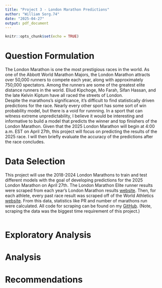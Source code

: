 ```yaml
---
title: "Project 3 - London Marathon Predictions"
author: "William Sorg.74"
date: "2025-04-27"
output: pdf_document
---
```


```r
knitr::opts_chunk$set(echo = TRUE)
```


# Question Formulation

The London Marathon is one the most prestigious races in the world. As one of the Abbott World Marathon Majors, the London Marathon attracts over 50,000 runners to compete each year, along with approximately 750,000 spectators. Among the runners are some of the greatest elite distance runners in the world. Eliud Kipchoge, Mo Farah, Sifan Hassan, and the late Kelvin Kiptum have all raced the streets of London.   
Despite the marathons's significance, it's difficult to find statistically driven predictions for the race. Nearly every other sport has some sort of win probability model, but there is a void for runnning. In a sport that can witness extreme unpredictability, I believe it would be interesting and informative to build a model that predicts the winner and top finishers of the London Marathon. Given that the 2025 London Marathon will begin at 4:00 a.m. EST on April 27th, this project will focus on predicting the results of the 2025 race. I will then briefly evaluate the accuracy of the predictions after the race concludes.


# Data Selection

This project will use the 2018-2024 London Marathons to train and test different models with the goal of developing predictions for the 2025 London Marathon on April 27th. The London Marathon Elite runner results were scraped from each year's London Marathon results [website](https://results.tcslondonmarathon.com/2024). Then, for each athlete, every past race result was scraped off of the World Athletics [website](https://worldathletics.org/). From this data, statistics like PR and number of marathons run were calculated. All code for scraping can be found on my [GitHub](https://github.com/williamsorg4/London-Marathon-Model). (Note, scraping the data was the biggest time requirement of this project.)

```r

```




# Exploratory Analysis








# Analysis









# Recommendations





